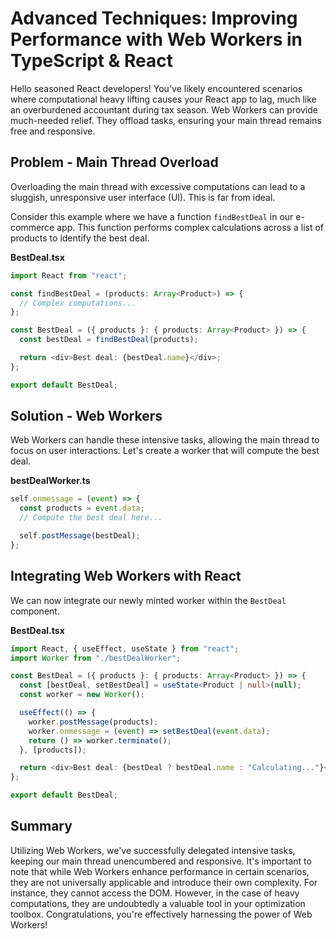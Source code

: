 # Advanced Techniques: Improving Performance with Web Workers in TypeScript & React

Hello seasoned React developers! You've likely encountered scenarios where computational heavy lifting causes your React app to lag, much like an overburdened accountant during tax season. Web Workers can provide much-needed relief. They offload tasks, ensuring your main thread remains free and responsive.

## Problem - Main Thread Overload

Overloading the main thread with excessive computations can lead to a sluggish, unresponsive user interface (UI). This is far from ideal.

Consider this example where we have a function `findBestDeal` in our e-commerce app. This function performs complex calculations across a list of products to identify the best deal.

**BestDeal.tsx**

```typescript
import React from "react";

const findBestDeal = (products: Array<Product>) => {
  // Complex computations...
};

const BestDeal = ({ products }: { products: Array<Product> }) => {
  const bestDeal = findBestDeal(products);

  return <div>Best deal: {bestDeal.name}</div>;
};

export default BestDeal;
```

## Solution - Web Workers

Web Workers can handle these intensive tasks, allowing the main thread to focus on user interactions. Let's create a worker that will compute the best deal.

**bestDealWorker.ts**

```typescript
self.onmessage = (event) => {
  const products = event.data;
  // Compute the best deal here...

  self.postMessage(bestDeal);
};
```

## Integrating Web Workers with React

We can now integrate our newly minted worker within the `BestDeal` component.

**BestDeal.tsx**

```typescript
import React, { useEffect, useState } from "react";
import Worker from "./bestDealWorker";

const BestDeal = ({ products }: { products: Array<Product> }) => {
  const [bestDeal, setBestDeal] = useState<Product | null>(null);
  const worker = new Worker();

  useEffect(() => {
    worker.postMessage(products);
    worker.onmessage = (event) => setBestDeal(event.data);
    return () => worker.terminate();
  }, [products]);

  return <div>Best deal: {bestDeal ? bestDeal.name : "Calculating..."}</div>;
};

export default BestDeal;
```

## Summary

Utilizing Web Workers, we've successfully delegated intensive tasks, keeping our main thread unencumbered and responsive. It's important to note that while Web Workers enhance performance in certain scenarios, they are not universally applicable and introduce their own complexity. For instance, they cannot access the DOM. However, in the case of heavy computations, they are undoubtedly a valuable tool in your optimization toolbox. Congratulations, you're effectively harnessing the power of Web Workers!
